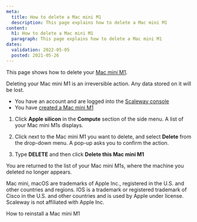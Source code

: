 ```yaml
---
meta:
  title: How to delete a Mac mini M1
  description: This page explains how to delete a Mac mini M1
content:
  h1: How to delete a Mac mini M1
  paragraph: This page explains how to delete a Mac mini M1
dates:
  validation: 2022-05-05
  posted: 2021-05-26
---
```


This page shows how to delete your [Mac mini M1](/compute/apple-silicon/concepts#mac-mini-m1).

<Message type="important">

  Deleting your Mac mini M1 is an irreversible action. Any data stored on it will be lost.

</Message>

<Message type="requirement">

  - You have an account and are logged into the [Scaleway console](https://console.scaleway.com)
  - You have [created a Mac mini M1](/compute/apple-silicon/how-to/create-mac-mini-m1/)
  
</Message>

1. Click **Apple silicon** in the **Compute** section of the side menu. A list of your Mac mini M1s displays.

  <Lightbox src="scaleway-m1-list.webp" alt="" />

2. Click <Icon name="more" /> next to the Mac mini M1 you want to delete, and select **Delete** from the drop-down menu. A pop-up asks you to confirm the action.

3. Type **DELETE** and then click **Delete this Mac mini M1**

You are returned to the list of your Mac mini M1s, where the machine you deleted no longer appears.


<Message type="note">

Mac mini, macOS are trademarks of Apple Inc., registered in the U.S. and other countries and regions. IOS is a trademark or registered trademark of Cisco in the U.S. and other countries and is used by Apple under license. Scaleway is not affiliated with Apple Inc.

</Message> 

<Navigation title="See Also">
  <PreviousButton to="/compute/apple-silicon/how-to/reinstall-mac-mini-m1/">How to reinstall a Mac mini M1</PreviousButton>
</Navigation>
